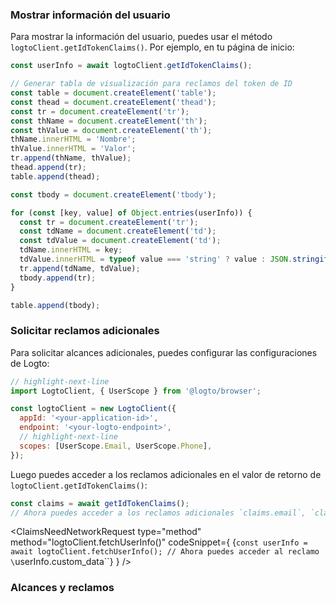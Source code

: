

### Mostrar información del usuario

Para mostrar la información del usuario, puedes usar el método `logtoClient.getIdTokenClaims()`. Por ejemplo, en tu página de inicio:

```js title="Home.js"
const userInfo = await logtoClient.getIdTokenClaims();

// Generar tabla de visualización para reclamos del token de ID
const table = document.createElement('table');
const thead = document.createElement('thead');
const tr = document.createElement('tr');
const thName = document.createElement('th');
const thValue = document.createElement('th');
thName.innerHTML = 'Nombre';
thValue.innerHTML = 'Valor';
tr.append(thName, thValue);
thead.append(tr);
table.append(thead);

const tbody = document.createElement('tbody');

for (const [key, value] of Object.entries(userInfo)) {
  const tr = document.createElement('tr');
  const tdName = document.createElement('td');
  const tdValue = document.createElement('td');
  tdName.innerHTML = key;
  tdValue.innerHTML = typeof value === 'string' ? value : JSON.stringify(value);
  tr.append(tdName, tdValue);
  tbody.append(tr);
}

table.append(tbody);
```

### Solicitar reclamos adicionales

<FindUserInfoMissing method="getIdTokenClaims()" />

<ScopesAndClaimsIntroduction />

Para solicitar alcances adicionales, puedes configurar las configuraciones de Logto:

```js title="index.js"
// highlight-next-line
import LogtoClient, { UserScope } from '@logto/browser';

const logtoClient = new LogtoClient({
  appId: '<your-application-id>',
  endpoint: '<your-logto-endpoint>',
  // highlight-next-line
  scopes: [UserScope.Email, UserScope.Phone],
});
```

Luego puedes acceder a los reclamos adicionales en el valor de retorno de `logtoClient.getIdTokenClaims()`:

```ts
const claims = await getIdTokenClaims();
// Ahora puedes acceder a los reclamos adicionales `claims.email`, `claims.phone`, etc.
```

<ClaimsNeedNetworkRequest
  type="method"
  method="logtoClient.fetchUserInfo()"
  codeSnippet={
    <CodeBlock language="js">{`const userInfo = await logtoClient.fetchUserInfo();
// Ahora puedes acceder al reclamo \`userInfo.custom_data\``}</CodeBlock>
  }
/>

### Alcances y reclamos

<ScopesAndClaims />
